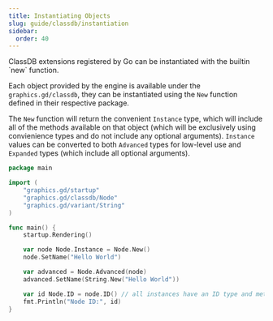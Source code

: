 ```yaml
---
title: Instantiating Objects
slug: guide/classdb/instantiation
sidebar:
  order: 40
---
```


<Aside>ClassDB extensions registered by Go can be instantiated with the builtin `new` function.</Aside>

Each object provided by the engine is available under the `graphics.gd/classdb`, they can be instantiated using the `New` function defined in their respective package.

The `New` function will return the convenient `Instance` type, which will include all of the methods available on that object (which will be exclusively
using convienience types and do not include any optional arguments). `Instance` values can be converted to both `Advanced` types for low-level use and
`Expanded` types (which include all optional arguments).

```go
package main

import (
	"graphics.gd/startup"
	"graphics.gd/classdb/Node"
	"graphics.gd/variant/String"
)

func main() {
	startup.Rendering()

	var node Node.Instance = Node.New()
	node.SetName("Hello World")

	var advanced = Node.Advanced(node)
	advanced.SetName(String.New("Hello World"))

	var id Node.ID = node.ID() // all instances have an ID type and method.
	fmt.Println("Node ID:", id)
}
```
